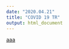 ```yaml
---
date: "2020.04.21"
title: "COVID 19 TR"
output: html_document
---
```


[aaa](./static/post/index.html)


